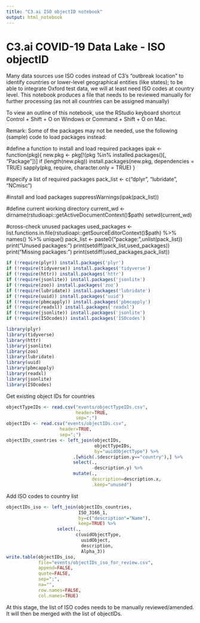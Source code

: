 ```yaml
---
title: "C3.ai ISO objectID notebook"
output: html_notebook
---
```


# C3.ai COVID-19 Data Lake - ISO objectID

Many data sources use ISO codes instead of C3's "outbreak location" to identify countries or lower-level geographical entities (like states); to be able to integrate Oxford test data, we will at least need ISO codes at country level. This notebook produces a file that needs to be reviewed manually for further processing (as not all countries can be assigned manually)

To view an outline of this notebook, use the RStudio keyboard shortcut Control + Shift + O on Windows or Command + Shift + O on Mac.

Remark: Some of the packages may not be needed, use the following (sample) code to load packages instead:

#define a function to install and load required packages
ipak <- function(pkg){
  new.pkg <- pkg[!(pkg %in% installed.packages()[, "Package"])]
  if (length(new.pkg)) 
    install.packages(new.pkg, dependencies = TRUE)
  sapply(pkg, require, character.only = TRUE)
}

#specify a list of required packages
pack_list <- c("dplyr",
               "lubridate",
               "NCmisc")

#install and load packages
suppressWarnings(ipak(pack_list))

#define current working directory
current_wd <- dirname(rstudioapi::getActiveDocumentContext()$path)
setwd(current_wd)

#cross-check unused packages
used_packages <- list.functions.in.file(rstudioapi::getSourceEditorContext()$path) %>%
  names() %>%
  unique()
pack_list <- paste0("package:",unlist(pack_list))
print("Unused packages:")
print(setdiff(pack_list,used_packages))
print("Missing packages:")
print(setdiff(used_packages,pack_list))

```r
if (!require(plyr)) install.packages('plyr')
if (!require(tidyverse)) install.packages('tidyverse')
if (!require(httr)) install.packages('httr')
if (!require(jsonlite)) install.packages('jsonlite')
if (!require(zoo)) install.packages('zoo')
if (!require(lubridate)) install.packages('lubridate')
if (!require(uuid)) install.packages('uuid')
if (!require(pbmcapply)) install.packages('pbmcapply')
if (!require(readxl)) install.packages('readxl')
if (!require(jsonlite)) install.packages('jsonlite')
if (!require(ISOcodes)) install.packages('ISOcodes')

library(plyr)
library(tidyverse)
library(httr)
library(jsonlite)
library(zoo)
library(lubridate)
library(uuid)
library(pbmcapply)
library(readxl)
library(jsonlite)
library(ISOcodes)
```

Get existing object IDs for countries

```r
objectTypeIDs <- read.csv("events/objectTypeIDs.csv",
                          header=TRUE,
                          sep=";")
objectIDs <- read.csv("events/objectIDs.csv",
                    header=TRUE,
                    sep=";")
objectIDs_countries <- left_join(objectIDs,
                                 objectTypeIDs,
                                 by="uuidObjectType") %>%
                         .[which(.$description.y=="country"),] %>%
                         select(.,
                                -description.y) %>%
                         mutate(.,
                                description=description.x,
                                .keep="unused")
```

Add ISO codes to country list

```r
objectIDs_iso <- left_join(objectIDs_countries,
                           ISO_3166_1,
                           by=c("description"="Name"),
                           keep=TRUE) %>%
                   select(.,
                          c(uuidObjectType,
                            uuidObject,
                            description,
                            Alpha_3))
write.table(objectIDs_iso,
            file="events/objectIDs_iso_for_review.csv",
            append=FALSE,
            quote=FALSE,
            sep=";",
            na="",
            row.names=FALSE,
            col.names=TRUE)
```

At this stage, the list of ISO codes needs to be manually reviewed/amended. It will then be merged with the list of objectIDs.

